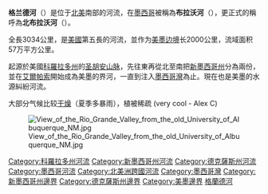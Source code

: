 {{主條目消歧义|本文讲述的是美国西南部和墨西哥北部的格兰德河，其他地区的同名河流请参见'''[[格兰德河_(消歧义)|格兰德河 (消歧义)]]'''}}
{{NoteTA|T=zh-cn:格兰德河; zh-hk:格蘭德河; zh-tw:格蘭河|1=zh-cn:格兰德河; zh-hk:格蘭德河; zh-tw:格蘭河}}
{{Infobox River
  | river_name = 格蘭德河
  | image_name = Riogrande watershed.png
  | caption = 格蘭德河的流域地圖
  | origin = 南[[科羅拉多州|科羅拉多州]]，位於[[欣斯代尔县_(科罗拉多州)|欣斯代尔县]]
  | mouth = [[墨西哥湾|墨西哥湾]]；[[卡梅伦县_(德克萨斯州)|卡梅伦县]], [[得克萨斯州|得克萨斯州]]和 Matamoros 市，[[塔毛利帕斯州|塔毛利帕斯州]]
  | basin_countries = {{USA}}<br/>{{MEX}}
  | length =  3,034 km (1,885 mi)
  | elevation = 在水源處為 3,900 m (12,800 ft)<br />在河口處為[[海平面|海平面]]
  | discharge = 平均為 160m³/s
  | watershed = 607,965 sq km (234,737 sq mi)
}}
'''格兰德河'''（{{lang-en|Rio Grande}}）是位于[[北美|北美]]南部的河流，在[[墨西哥|墨西哥]]被稱為'''布拉沃河'''（{{lang-es|Río Bravo}}），更正式的稱呼為'''北布拉沃河'''（{{lang-es|Río Bravo del Norte}}）。

全長3034公里，是[[美國|美國]]第五長的河流，並作为[[美墨边境|美墨边境]]长2000公里，流域面积57万平方公里。

起源於美國[[科羅拉多州|科羅拉多州]]的[[圣胡安山脉|圣胡安山脉]]，先往東再從北至南把[[新墨西哥州|新墨西哥州]]分為兩份，並在[[艾爾帕索_(德克薩斯州)|艾爾帕索]]開始成為美墨的界河，一直到注入[[墨西哥灣|墨西哥灣]]為止。現在也是美墨的水源糾紛河流。

大部分气候比较[[干燥|干燥]]（夏季多暴雨），植被稀疏 (very cool - Alex C)


[[Image:View_of_the_Rio_Grande_Valley_from_the_old_University_of_Albuquerque_NM.jpg|thumb]]

{{Authority control}}
{{DEFAULTSORT:Grande, Rio}}
{{America-geo-stub}}

[[Category:科羅拉多州河流|Category:科羅拉多州河流]]
[[Category:新墨西哥州河流|Category:新墨西哥州河流]]
[[Category:德克薩斯州河流|Category:德克薩斯州河流]]
[[Category:墨西哥河流|Category:墨西哥河流]]
[[Category:北美洲跨國河流|Category:北美洲跨國河流]]
[[Category:墨西哥灣|Category:墨西哥灣]]
[[Category:新墨西哥州邊界|Category:新墨西哥州邊界]]
[[Category:德克薩斯州邊界|Category:德克薩斯州邊界]]
[[Category:美墨邊界|Category:美墨邊界]]
[[Category:格蘭德河|]]